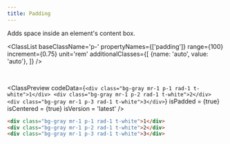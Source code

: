 ```yaml
---
title: Padding
---
```



Adds space inside an element's content box.

<ClassList 
  baseClassName='p-' 
  propertyNames={['padding']} 
  range={100} 
  increment={0.75} 
  unit='rem' 
  additionalClasses={[
    {name: 'auto', value: 'auto'},
  ]} 
/>

<br />

<ClassPreview
  codeData={`
    <div class="bg-gray mr-1 p-1 rad-1 t-white">1</div>
    <div class="bg-gray mr-1 p-2 rad-1 t-white">2</div>
    <div class="bg-gray mr-1 p-3 rad-1 t-white">3</div>
  `}
  isPadded = {true}
  isCentered = {true}
  isVersion = 'latest'
/>

```html
<div class="bg-gray mr-1 p-1 rad-1 t-white">1</div>
<div class="bg-gray mr-1 p-2 rad-1 t-white">2</div>
<div class="bg-gray mr-1 p-3 rad-1 t-white">3</div>
```
